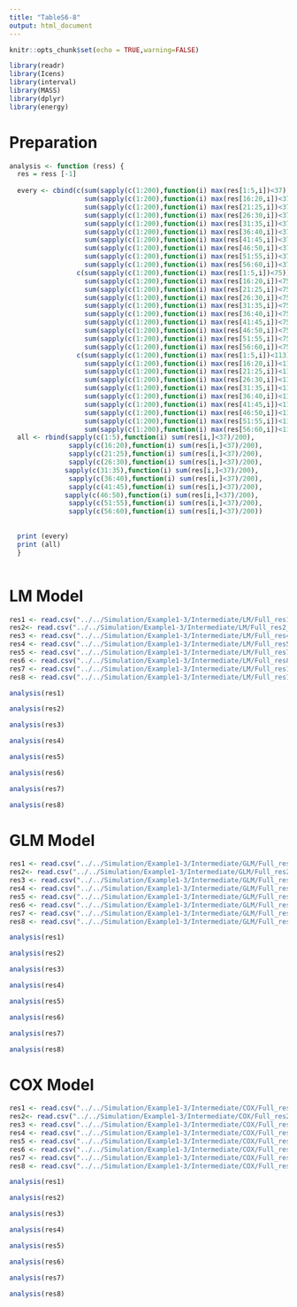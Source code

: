 ```yaml
---
title: "TableS6-8"
output: html_document
---
```


```r
knitr::opts_chunk$set(echo = TRUE,warning=FALSE)
```
```r
library(readr)
library(Icens)
library(interval)
library(MASS)
library(dplyr)
library(energy)

```

# Preparation


```r
analysis <- function (ress) {
  res = ress [-1]
                                                                                           
  every <- cbind(c(sum(sapply(c(1:200),function(i) max(res[1:5,i])<37))/200,
                   sum(sapply(c(1:200),function(i) max(res[16:20,i])<37))/200,
                   sum(sapply(c(1:200),function(i) max(res[21:25,i])<37))/200,
                   sum(sapply(c(1:200),function(i) max(res[26:30,i])<37))/200,
                   sum(sapply(c(1:200),function(i) max(res[31:35,i])<37))/200,
                   sum(sapply(c(1:200),function(i) max(res[36:40,i])<37))/200,
                   sum(sapply(c(1:200),function(i) max(res[41:45,i])<37))/200,
                   sum(sapply(c(1:200),function(i) max(res[46:50,i])<37))/200,
                   sum(sapply(c(1:200),function(i) max(res[51:55,i])<37))/200,
                   sum(sapply(c(1:200),function(i) max(res[56:60,i])<37))/200),
                 c(sum(sapply(c(1:200),function(i) max(res[1:5,i])<75))/200,
                   sum(sapply(c(1:200),function(i) max(res[16:20,i])<75))/200,
                   sum(sapply(c(1:200),function(i) max(res[21:25,i])<75))/200,
                   sum(sapply(c(1:200),function(i) max(res[26:30,i])<75))/200,
                   sum(sapply(c(1:200),function(i) max(res[31:35,i])<75))/200,
                   sum(sapply(c(1:200),function(i) max(res[36:40,i])<75))/200,
                   sum(sapply(c(1:200),function(i) max(res[41:45,i])<75))/200,
                   sum(sapply(c(1:200),function(i) max(res[46:50,i])<75))/200,
                   sum(sapply(c(1:200),function(i) max(res[51:55,i])<75))/200,
                   sum(sapply(c(1:200),function(i) max(res[56:60,i])<75))/200),
                 c(sum(sapply(c(1:200),function(i) max(res[1:5,i])<113))/200,
                   sum(sapply(c(1:200),function(i) max(res[16:20,i])<113))/200,
                   sum(sapply(c(1:200),function(i) max(res[21:25,i])<113))/200,
                   sum(sapply(c(1:200),function(i) max(res[26:30,i])<113))/200,
                   sum(sapply(c(1:200),function(i) max(res[31:35,i])<113))/200,
                   sum(sapply(c(1:200),function(i) max(res[36:40,i])<113))/200,
                   sum(sapply(c(1:200),function(i) max(res[41:45,i])<113))/200,
                   sum(sapply(c(1:200),function(i) max(res[46:50,i])<113))/200,
                   sum(sapply(c(1:200),function(i) max(res[51:55,i])<113))/200,
                   sum(sapply(c(1:200),function(i) max(res[56:60,i])<113))/200))
  all <- rbind(sapply(c(1:5),function(i) sum(res[i,]<37)/200),
               sapply(c(16:20),function(i) sum(res[i,]<37)/200),
               sapply(c(21:25),function(i) sum(res[i,]<37)/200),
               sapply(c(26:30),function(i) sum(res[i,]<37)/200),
              sapply(c(31:35),function(i) sum(res[i,]<37)/200),
               sapply(c(36:40),function(i) sum(res[i,]<37)/200),
               sapply(c(41:45),function(i) sum(res[i,]<37)/200),
              sapply(c(46:50),function(i) sum(res[i,]<37)/200),
               sapply(c(51:55),function(i) sum(res[i,]<37)/200),
               sapply(c(56:60),function(i) sum(res[i,]<37)/200))
  
  
  print (every)
  print (all)
  }



```



# LM Model

```r

res1 <- read.csv("../../Simulation/Example1-3/Intermediate/LM/Full_res1_time.csv")
res2<- read.csv("../../Simulation/Example1-3/Intermediate/LM/Full_res2_time.csv")
res3 <- read.csv("../../Simulation/Example1-3/Intermediate/LM/Full_res4_time.csv")
res4 <- read.csv("../../Simulation/Example1-3/Intermediate/LM/Full_res5_time.csv")
res5 <- read.csv("../../Simulation/Example1-3/Intermediate/LM/Full_res7_time.csv")
res6 <- read.csv("../../Simulation/Example1-3/Intermediate/LM/Full_res8_time.csv")
res7 <- read.csv("../../Simulation/Example1-3/Intermediate/LM/Full_res10_time.csv")
res8 <- read.csv("../../Simulation/Example1-3/Intermediate/LM/Full_res11_time.csv")
```

```r
analysis(res1)
```

```r
analysis(res2)
```

```r
analysis(res3)
```

```r
analysis(res4)
```

```r
analysis(res5)
```

```r
analysis(res6)
```

```r
analysis(res7)
```

```r
analysis(res8)
```






# GLM Model

```r

res1 <- read.csv("../../Simulation/Example1-3/Intermediate/GLM/Full_res1_time.csv")
res2<- read.csv("../../Simulation/Example1-3/Intermediate/GLM/Full_res2_time.csv")
res3 <- read.csv("../../Simulation/Example1-3/Intermediate/GLM/Full_res4_time.csv")
res4 <- read.csv("../../Simulation/Example1-3/Intermediate/GLM/Full_res5_time.csv")
res5 <- read.csv("../../Simulation/Example1-3/Intermediate/GLM/Full_res7_time.csv")
res6 <- read.csv("../../Simulation/Example1-3/Intermediate/GLM/Full_res8_time.csv")
res7 <- read.csv("../../Simulation/Example1-3/Intermediate/GLM/Full_res10_time.csv")
res8 <- read.csv("../../Simulation/Example1-3/Intermediate/GLM/Full_res11_time.csv")
```

```r
analysis(res1)
```

```r
analysis(res2)
```

```r
analysis(res3)
```

```r
analysis(res4)
```

```r
analysis(res5)
```

```r
analysis(res6)
```

```r
analysis(res7)
```

```r
analysis(res8)
```







# COX Model

```r

res1 <- read.csv("../../Simulation/Example1-3/Intermediate/COX/Full_res1_time.csv")
res2<- read.csv("../../Simulation/Example1-3/Intermediate/COX/Full_res2_time.csv")
res3 <- read.csv("../../Simulation/Example1-3/Intermediate/COX/Full_res4_time.csv")
res4 <- read.csv("../../Simulation/Example1-3/Intermediate/COX/Full_res5_time.csv")
res5 <- read.csv("../../Simulation/Example1-3/Intermediate/COX/Full_res7_time.csv")
res6 <- read.csv("../../Simulation/Example1-3/Intermediate/COX/Full_res8_time.csv")
res7 <- read.csv("../../Simulation/Example1-3/Intermediate/COX/Full_res10_time.csv")
res8 <- read.csv("../../Simulation/Example1-3/Intermediate/COX/Full_res11_time.csv")
```

```r
analysis(res1)
```

```r
analysis(res2)
```

```r
analysis(res3)
```

```r
analysis(res4)
```

```r
analysis(res5)
```

```r
analysis(res6)
```

```r
analysis(res7)
```

```r
analysis(res8)
```




